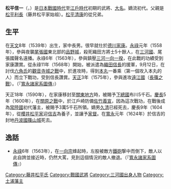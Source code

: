 {{unreferenced|time=2016-12-27T13:48:23+00:00}}
{{Infobox officeholder 
| name= 松平信一
| image= Matsudaira Nobukazu.jpg
| caption= 

| office={{link-ja|土浦藩|土浦藩}}藩主
| term_start= 1600年
| term_end= 1604年
| predecessor= 
| successor= [[松平信吉|松平信吉]]

| office1={{link-ja|藤井松平家|藤井松平家}}當主
| term_start1= 1560年
| term_end1= 1604年
| predecessor1= {{link-ja|松平利長|松平利長}}
| successor1= [[松平信吉|松平信吉]]

| birth_date=1539年<br>（[[天文_(後奈良天皇)|天文]]8年）
| birth_place= 
| death_date={{death date and age|1624|7|16|1539}}<br>（[[寬永|寬永]]元年8月29日）
| death_place= 
| module  = {{日本武士|child=yes
|時代= [[日本戰國時代|日本戰國時代]]—[[江戶時代|江戶時代]]初期
|幼名= 
|改名= 
|别名= 勘四郎（通稱）
|諡号= 
|神号= 
|戒名= 淨真院弁譽道雄専水大居士
|洗禮名= 
|墓所= 
|朝廷官位= [[從四位下|從四位下]][[伊豆守|伊豆守]]
|幕府職位= 
|主君= [[德川家康|德川家康]]
|藩= [[常陸國|常陸國]]{{tsl|ja|土浦藩}}主
|氏族= {{tsl|ja|藤井松平家}}
|父母= 父：[[松平利長|松平利長]]
|養父= 
|養母= 
|兄弟= 
|姐妹= 
|正室= 不詳<BR>繼室：[[松平好景|松平好景]]的女兒
|側室= 
|嗣子= [[松平久清|久清]]
|嗣女= [[大久保康忠|大久保康忠]]室、石川某室、[[松平信吉|松平信吉]]正室、[[小栗忠政|小栗忠政]]室（後來成為[[門奈宗勝|門奈宗勝]]室）
|養子= '''[[松平信吉|松平信吉]]'''
|養女= 
 }}
}}
'''松平信一'''（{{jpn|j=松平 信一|kana=まつだいら のぶかず|rm=Matsudaira Nobukazu}}，{{bd|1539年||1624年|7月16日|}}）是[[日本戰國時代|日本戰國時代]]至[[江戶時代|江戶時代]]初期的武將、[[大名_(稱謂)|大名]]。{{tsl|ja|藤井松平家}}嫡流初代。父親是[[松平利長|松平利長]]（藤井松平家始祖）。[[松平清康|松平清康]]的從兄弟。

== 生平 ==
在[[天文_(後奈良天皇)|天文]]8年（1539年）出生，家中長男。很早就仕於[[德川家康|德川家康]]。[[永祿|永祿]]元年（1558年），參與夜襲[[尾張國|尾張國]]東北部的[[品野城|品野城]]，殺死織田方將士5十餘人，在[[三河國|三河國]]、尾張國聲名遠播。永祿6年（1563年），參與鎮壓[[三河一向一揆|三河一向一揆]]，在此戰的功績受到家康讚賞。從永祿11年（1568年）開始，被派遣為[[織田信長|織田信長]]的援軍，9月12日，在討伐[[六角氏|六角氏]]的[[觀音寺城之戰|觀音寺城之戰]]中，於進攻{{tsl|ja|箕作城}}時，得到[[本丸|本丸]]一番乘（第一個攻入本丸的人）而立下戰功，受到信長讚賞。[[天正_(日本)|天正]]3年（1575年），參與進攻[[遠江國|遠江國]]{{tsl|ja|諏訪原城}}（[[長篠之戰|長篠之戰]]）。（『[[寬永諸家系圖傳|寬永諸家系圖傳]]』）

天正18年（1590年），在家康移封至[[關東地方|關東地方]]時，被賜予[[下總國|下總國]]布川5千石。[[慶長|慶長]]5年（1600年），在[[關原之戰|關原之戰]]中，於江戶崎防備[[佐竹義宣|佐竹義宣]]，因為這次戰功，在戰後成為[[常陸國|常陸國]]{{tsl|ja|土浦藩}}初代藩主，被賜予3萬5千石所領。嫡男[[松平久清|久清]]已經死去，慶長9年（1604年），從[[櫻井松平家|櫻井松平家]]迎[[松平信吉|信吉]]為養子，並讓予[[家督|家督]]。在[[寬永|寬永]]元年（1624年）於信吉的封地[[丹波國|丹波國]][[篠山城|篠山城]]死去。

== 逸話 ==
*[[永祿|永祿]]6年（1563年），在[[一向宗|一向宗]]蜂起時，左股被敵方[[鐵砲|鐵砲]]撃中而倒下，敵人以此自誇並接近時，仍然大罵，見到這個情況的敵人撤退。（『[[寬永諸家系圖傳|寬永諸家系圖傳]]』）


{{松平氏歷代當主|[[藤井松平家|藤井松平家]]|1560年—1604年|第2代}}
{{土浦藩主|藤井松平氏|初代|1600年—1604年}}

[[Category:藤井松平氏|Category:藤井松平氏]]
[[Category:戰國武將|Category:戰國武將]]
[[Category:三河國出身人物|Category:三河國出身人物]]
[[Category:土浦藩主|Category:土浦藩主]]